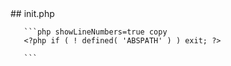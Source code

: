 

<div class="phpdocumentor-element -file">
    ## init.php

        

    
       ```php showLineNumbers=true copy
       <?php if ( ! defined( 'ABSPATH' ) ) exit; ?>


<script type="text/javascript">
	jQuery( document ).ready( function() {
		um_add_upgrade_log( '<?php echo esc_js( __( 'Upgrade profile tabs...', 'ultimate-member' ) ) ?>' );

		jQuery.ajax({
			url: wp.ajax.settings.url,
			type: 'POST',
			dataType: 'json',
			data: {
				action: 'um_profile_tabs2117',
				nonce: um_admin_scripts.nonce
			},
			success: function( response ) {
				if ( typeof response.data.message != 'undefined' ) {
					um_add_upgrade_log( response.data.message );
					//switch to the next package
					um_run_upgrade();
				} else {
					um_wrong_ajax();
				}
			},
			error: function() {
				um_something_wrong();
			}
		});
	});
</script>
       ```
</div>
